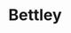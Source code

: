 
# Bettley

<ProjectDetails
  region="Westerlands"
  house="House Bettley"
  type="Keep"
  status="Not Started"
  warp="/warp bettley"
  projectLead=""
  dateStarted="Invalid Date"
  dateCompleted="Invalid Date"
/>
